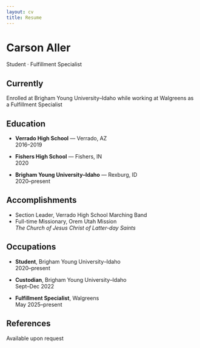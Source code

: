 ```yaml
---
layout: cv
title: Resume
---
```


# Carson Aller
Student · Fulfillment Specialist

## Currently

Enrolled at Brigham Young University–Idaho while
working at Walgreens as a Fulfillment Specialist  

## Education

- **Verrado High School** — Verrado, AZ  
  2016–2019

- **Fishers High School** — Fishers, IN  
  2020

- **Brigham Young University–Idaho** — Rexburg, ID  
  2020–present

## Accomplishments

- Section Leader, Verrado High School Marching Band  
- Full-time Missionary, Orem Utah Mission  
  *The Church of Jesus Christ of Latter-day Saints*

## Occupations

- **Student**, Brigham Young University–Idaho  
  2020–present

- **Custodian**, Brigham Young University–Idaho  
  Sept–Dec 2022

- **Fulfillment Specialist**, Walgreens  
  May 2025–present 

## References

Available upon request
